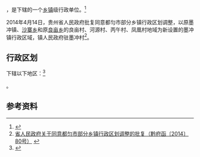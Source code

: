 {{中国乡级行政区|52/27/01/106/000}}

'''{{PAGENAMEBASE}}'''，是{{PRC admin/fullname|52/27/01/106/000|3}}下辖的一个[[乡镇|乡镇]]级行政单位。<ref>{{PRC admin/ref sgc|{{PRC admin/parent|52/27/01/106/000}}}}</ref>

2014年4月14日，贵州省人民政府批复同意都匀市部分乡镇行政区划调整，以原墨冲镇、[[沙寨乡|沙寨乡]]和原[[良亩乡|良亩乡]]的良亩村、河源村、丙午村、凤凰村地域为新设置的墨冲镇行政区域，镇人民政府驻墨冲村<ref>[http://www.gzgov.gov.cn/xxgk/jbxxgk/fgwj/zfwj/qfh/201507/t20150703_298207.html 省人民政府关于同意都匀市部分乡镇行政区划调整的批复（黔府函〔2014〕80号）] {{webarchive|url=https://web.archive.org/web/20170831002129/http://www.gzgov.gov.cn/xxgk/jbxxgk/fgwj/zfwj/qfh/201507/t20150703_298207.html |date=2017-08-31 }}</ref>。

== 行政区划 ==

{{PAGENAMEBASE}}下辖以下地区：<ref>{{PRC admin/ref sgc|52/27/01/106/000}}</ref>

{{PRC admin/children|52/27/01/106/000}}。

== 参考资料 ==

{{reflist}}

{{行政区划小作品}}
{{PRC admin/navcat|52/27/01/106/000}}